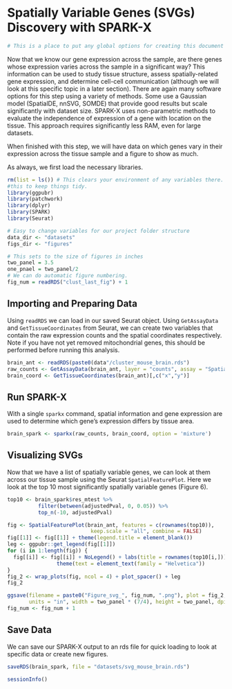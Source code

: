 # Spatially Variable Genes (SVGs) Discovery with SPARK-X

``` r
# This is a place to put any global options for creating this document
```

Now that we know our gene expression across the sample, are there genes whose expression varies across the sample in a significant way? This information can be used to study tissue structure, assess spatially-related gene expression, and determine cell-cell communication (although we will look at this specific topic in a later section). There are again many software options for this step using a variety of methods. Some use a Gaussian model (SpatialDE, nnSVG, SOMDE) that provide good results but scale significantly with dataset size. SPARK-X uses non-parametric methods to evaluate the independence of expression of a gene with location on the tissue. This approach requires significantly less RAM, even for large datasets.

When finished with this step, we will have data on which genes vary in their expression across the tissue sample and a figure to show as much.

As always, we first load the necessary libraries.

```r
rm(list = ls()) # This clears your environment of any variables there. We do 
#this to keep things tidy.
library(ggpubr)
library(patchwork)
library(dplyr)
library(SPARK)
library(Seurat)

# Easy to change variables for our project folder structure
data_dir <- "datasets"
figs_dir <- "figures"

# This sets to the size of figures in inches
two_panel = 3.5
one_pnael = two_panel/2
# We can do automatic figure numbering.
fig_num = readRDS("clust_last_fig") + 1
```

## Importing and Preparing Data

Using `readRDS` we can load in our saved Seurat object. Using `GetAssayData` and `GetTissueCoordinates` from Seurat, we can create two variables that contain the raw expression counts and the spatial coordinates respectively. Note if you have not yet removed mitochondrial genes, this should be performed before running this analysis.

```r
brain_ant <- readRDS(paste0(data"/cluster_mouse_brain.rds")
raw_counts <- GetAssayData(brain_ant, layer = "counts", assay = "Spatial")
brain_coord <- GetTissueCoordinates(brain_ant)[,c("x","y")]
```

## Run SPARK-X

With a single `sparkx` command, spatial information and gene expression are used to determine which gene’s expression differs by tissue area.

```r
brain_spark <- sparkx(raw_counts, brain_coord, option = 'mixture')
```

## Visualizing SVGs

Now that we have a list of spatially variable genes, we can look at them across our tissue sample using the Seurat `SpatialFeaturePlot`. Here we look at the top 10 most significantly spatially variable genes (Figure 6).

```r
top10 <- brain_spark$res_mtest %>%
          filter(between(adjustedPval, 0, 0.05)) %>%
          top_n(-10, adjustedPval)

fig <- SpatialFeaturePlot(brain_ant, features = c(rownames(top10)), 
                           keep.scale = "all", combine = FALSE)
fig[[1]] <- fig[[1]] + theme(legend.title = element_blank())
leg <- ggpubr::get_legend(fig[[1]])
for (i in 1:length(fig)) {
  fig[[i]] <- fig[[i]] + NoLegend() + labs(title = rownames(top10[i,])) +
                theme(text = element_text(family = "Helvetica"))
}
fig_2 <- wrap_plots(fig, ncol = 4) + plot_spacer() + leg
fig_2

ggsave(filename = paste0("Figure_svg_", fig_num, ".png"), plot = fig_2,
       units = "in", width = two_panel * (7/4), height = two_panel, dpi = 300)
fig_num <- fig_num + 1
```

## Save Data

We can save our SPARK-X output to an rds file for quick loading to look at specific data or create new figures.

```r
saveRDS(brain_spark, file = "datasets/svg_mouse_brain.rds")
```


```r
sessionInfo()
```

